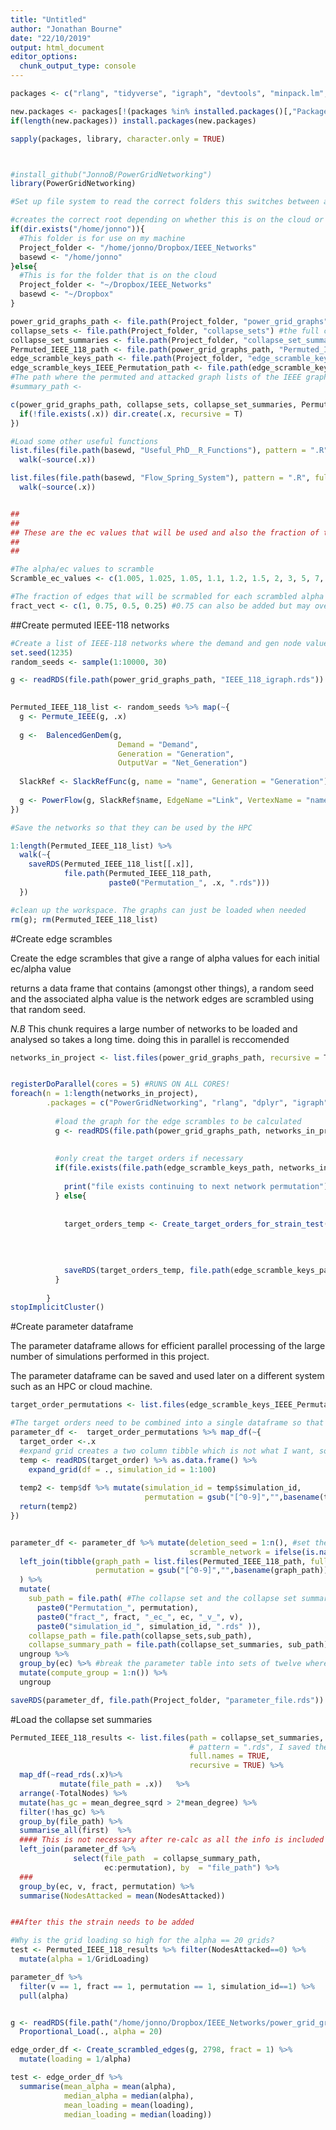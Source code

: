 ```yaml
---
title: "Untitled"
author: "Jonathan Bourne"
date: "22/10/2019"
output: html_document
editor_options: 
  chunk_output_type: console
---
```


```r
packages <- c("rlang", "tidyverse", "igraph", "devtools", "minpack.lm", "foreach", "doParallel" )

new.packages <- packages[!(packages %in% installed.packages()[,"Package"])]
if(length(new.packages)) install.packages(new.packages)

sapply(packages, library, character.only = TRUE)



#install_github("JonnoB/PowerGridNetworking")
library(PowerGridNetworking)

#Set up file system to read the correct folders this switches between aws and windows mode

#creates the correct root depending on whether this is on the cloud or not
if(dir.exists("/home/jonno")){
  #This folder is for use on my machine
  Project_folder <- "/home/jonno/Dropbox/IEEE_Networks"
  basewd <- "/home/jonno"
}else{
  #This is for the folder that is on the cloud
  Project_folder <- "~/Dropbox/IEEE_Networks"
  basewd <- "~/Dropbox"
}

power_grid_graphs_path <- file.path(Project_folder, "power_grid_graphs") #The path where the base igraph representations of the power grids are
collapse_sets <- file.path(Project_folder, "collapse_sets") #the full collapse set of each power grid and the permutations are stored here
collapse_set_summaries <- file.path(Project_folder, "collapse_set_summaries")
Permuted_IEEE_118_path <- file.path(power_grid_graphs_path, "Permuted_IEEE_118") #The permuted base IEEE-118 igraphs are stored here
edge_scramble_keys_path <- file.path(Project_folder, "edge_scramble_keys")
edge_scramble_keys_IEEE_Permutation_path <- file.path(edge_scramble_keys_path, "Permuted_IEEE_118")
#The path where the permuted and attacked graph lists of the IEEE graphs are stored
#summary_path <- 

c(power_grid_graphs_path, collapse_sets, collapse_set_summaries, Permuted_IEEE_118_path, edge_scramble_keys_path, edge_scramble_keys_IEEE_Permutation_path) %>% walk(~{
  if(!file.exists(.x)) dir.create(.x, recursive = T)
})

#Load some other useful functions
list.files(file.path(basewd, "Useful_PhD__R_Functions"), pattern = ".R", full.names = T) %>%
  walk(~source(.x))

list.files(file.path(basewd, "Flow_Spring_System"), pattern = ".R", full.names = T) %>%
  walk(~source(.x))


##
##
## These are the ec values that will be used and also the fraction of total scrambles that will be used in the analysis
##
##

#The alpha/ec values to scramble
Scramble_ec_values <- c(1.005, 1.025, 1.05, 1.1, 1.2, 1.5, 2, 3, 5, 7, 10, 20) 

#The fraction of edges that will be scrmabled for each scrambled alpha
fract_vect <- c(1, 0.75, 0.5, 0.25) #0.75 can also be added but may overlap with the others too much


```



##Create permuted IEEE-118 networks
```r
#Create a list of IEEE-118 networks where the demand and gen node values are internally permuted
set.seed(1235)
random_seeds <- sample(1:10000, 30)

g <- readRDS(file.path(power_grid_graphs_path, "IEEE_118_igraph.rds")) 

 
Permuted_IEEE_118_list <- random_seeds %>% map(~{
  g <- Permute_IEEE(g, .x)
  
  g <-  BalencedGenDem(g, 
                        Demand = "Demand",
                        Generation = "Generation",
                        OutputVar = "Net_Generation")
  
  SlackRef <- SlackRefFunc(g, name = "name", Generation = "Generation")
  
  g <- PowerFlow(g, SlackRef$name, EdgeName ="Link", VertexName = "name", Net_generation = "Net_Generation")
})

#Save the networks so that they can be used by the HPC 

1:length(Permuted_IEEE_118_list) %>%
  walk(~{
    saveRDS(Permuted_IEEE_118_list[[.x]], 
            file.path(Permuted_IEEE_118_path, 
                      paste0("Permutation_", .x, ".rds")))
  })

#clean up the workspace. The graphs can just be loaded when needed
rm(g); rm(Permuted_IEEE_118_list)


```


#Create edge scrambles

Create the edge scrambles that give a range of alpha values for each initial ec/alpha value

returns a data frame that contains (amongst other things), a random seed and the associated alpha value is the network edges are scrambled using that random seed.

*N.B*
This chunk requires a large number of networks to be loaded and analysed so takes a long time. doing this in parallel is reccomended

```r
networks_in_project <- list.files(power_grid_graphs_path, recursive = T)


registerDoParallel(cores = 5) #RUNS ON ALL CORES!
foreach(n = 1:length(networks_in_project),
        .packages = c("PowerGridNetworking", "rlang", "dplyr", "igraph", "stringr", "purrr", "tidyr")) %dopar%{
          
          #load the graph for the edge scrambles to be calculated
          g <- readRDS(file.path(power_grid_graphs_path, networks_in_project[n]))
          
          
          #only creat the target orders if necessary
          if(file.exists(file.path(edge_scramble_keys_path, networks_in_project[n]))){
            
            print("file exists continuing to next network permutation")
          } else{
            
            
            target_orders_temp <- Create_target_orders_for_strain_test(g, fract_vect, Scramble_ec_values,
                                                                       total_sample_space = 10000, #Larger number mean bigger extremes but it takes much longer. I choose 10k as a painful slow medium
                                                                       required_samples_out = 10,
                                                                       seed = n ) #previously a constant 123
            
            saveRDS(target_orders_temp, file.path(edge_scramble_keys_path, networks_in_project[n]))
          }
          
        }
stopImplicitCluster()
```

#Create parameter dataframe

The parameter dataframe allows for efficient parallel processing of the large number of simulations performed in this project.

The parameter dataframe can be saved and used later on a different system such as an HPC or cloud machine.

```r
target_order_permutations <- list.files(edge_scramble_keys_IEEE_Permutation_path, full.names = T)

#The target orders need to be combined into a single dataframe so that each job in the array has it's parameters defined
parameter_df <-  target_order_permutations %>% map_df(~{
  target_order <-.x
  #expand grid creates a two column tibble which is not what I want, so I have to do this two stage process
  temp <- readRDS(target_order) %>% as.data.frame() %>%
    expand_grid(df = ., simulation_id = 1:100) 
  
  temp2 <- temp$df %>% mutate(simulation_id = temp$simulation_id, 
                              permutation = gsub("[^0-9]","",basename(target_order)) %>% as.integer() )
  return(temp2)
})


parameter_df <- parameter_df %>% mutate(deletion_seed = 1:n(), #set the random deletion seed to be the job number. This guarentees a different order for every simulation
                                        scramble_network = ifelse(is.na(fract), FALSE, TRUE)) %>%
  left_join(tibble(graph_path = list.files(Permuted_IEEE_118_path, full.names = T), 
                   permutation = gsub("[^0-9]","",basename(graph_path)) %>% as.integer()), by = "permutation" 
  ) %>%
  mutate(
    sub_path = file.path( #The collapse set and the collapse set summary paths are identiacal apart from the root.
      paste0("Permutation_", permutation), 
      paste0("fract_", fract, "_ec_", ec, "_v_", v), 
      paste0("simulation_id_", simulation_id, ".rds" )),
    collapse_path = file.path(collapse_sets,sub_path),
    collapse_summary_path = file.path(collapse_set_summaries, sub_path))%>%
  ungroup %>%
  group_by(ec) %>% #break the parameter table into sets of twelve where each set contains every ec level. This allows for a longer and more stable clock time
  mutate(compute_group = 1:n()) %>%
  ungroup

saveRDS(parameter_df, file.path(Project_folder, "parameter_file.rds"))
```


#Load the collapse set summaries
```r

Permuted_IEEE_118_results <- list.files(path = collapse_set_summaries, 
                                        # pattern = ".rds", I saved them wrong, the code has been corrected but not re-run
                                        full.names = TRUE, 
                                        recursive = TRUE) %>%
  map_df(~read_rds(.x)%>%
           mutate(file_path = .x))   %>%
  arrange(-TotalNodes) %>%
  mutate(has_gc = mean_degree_sqrd > 2*mean_degree) %>%
  filter(!has_gc) %>%
  group_by(file_path) %>%
  summarise_all(first)  %>%
  #### This is not necessary after re-calc as all the info is included with the extracted data
  left_join(parameter_df %>% 
              select(file_path  = collapse_summary_path, 
                     ec:permutation), by  = "file_path") %>%
  ###
  group_by(ec, v, fract, permutation) %>%
  summarise(NodesAttacked = mean(NodesAttacked)) 


##After this the strain needs to be added

#Why is the grid loading so high for the alpha == 20 grids?
test <- Permuted_IEEE_118_results %>% filter(NodesAttacked==0) %>%
  mutate(alpha = 1/GridLoading)

parameter_df %>%
  filter(v == 1, fract == 1, permutation == 1, simulation_id==1) %>%
  pull(alpha)


g <- readRDS(file.path("/home/jonno/Dropbox/IEEE_Networks/power_grid_graphs/Permuted_IEEE_118/", "Permutation_1.rds")) %>%
  Proportional_Load(., alpha = 20)

edge_order_df <- Create_scrambled_edges(g, 2798, fract = 1) %>%
  mutate(loading = 1/alpha)

test <- edge_order_df %>%
  summarise(mean_alpha = mean(alpha),
            median_alpha = median(alpha),
            mean_loading = mean(loading),
            median_loading = median(loading))

```

